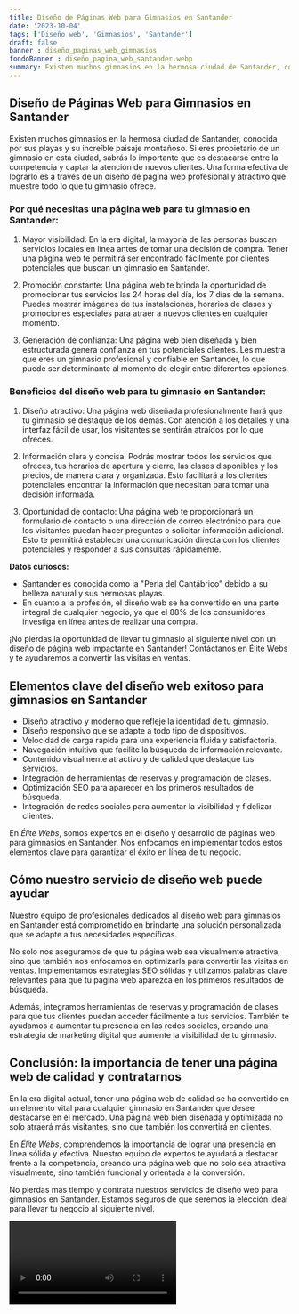 ```yaml
---
title: Diseño de Páginas Web para Gimnasios en Santander
date: '2023-10-04'
tags: ['Diseño web', 'Gimnasios', 'Santander']
draft: false
banner : diseño_paginas_web_gimnasios
fondoBanner : diseño_pagina_web_santander.webp
summary: Existen muchos gimnasios en la hermosa ciudad de Santander, conocida por sus playas y su increíble paisaje montañoso. Si eres propietario de un gimnasio en esta ciudad, sabrás lo importante que es destacarse entre la competencia y captar la atención de nuevos clientes. Una forma efectiva de lograrlo es a través de un diseño de página web profesional y atractivo que muestre todo lo que tu gimnasio ofrece.
---
```


## Diseño de Páginas Web para Gimnasios en Santander

Existen muchos gimnasios en la hermosa ciudad de Santander, conocida por sus playas y su increíble paisaje montañoso. Si eres propietario de un gimnasio en esta ciudad, sabrás lo importante que es destacarse entre la competencia y captar la atención de nuevos clientes. Una forma efectiva de lograrlo es a través de un diseño de página web profesional y atractivo que muestre todo lo que tu gimnasio ofrece.

### Por qué necesitas una página web para tu gimnasio en Santander:

1. Mayor visibilidad: En la era digital, la mayoría de las personas buscan servicios locales en línea antes de tomar una decisión de compra. Tener una página web te permitirá ser encontrado fácilmente por clientes potenciales que buscan un gimnasio en Santander.

2. Promoción constante: Una página web te brinda la oportunidad de promocionar tus servicios las 24 horas del día, los 7 días de la semana. Puedes mostrar imágenes de tus instalaciones, horarios de clases y promociones especiales para atraer a nuevos clientes en cualquier momento.

3. Generación de confianza: Una página web bien diseñada y bien estructurada genera confianza en tus potenciales clientes. Les muestra que eres un gimnasio profesional y confiable en Santander, lo que puede ser determinante al momento de elegir entre diferentes opciones.

### Beneficios del diseño web para tu gimnasio en Santander:

1. Diseño atractivo: Una página web diseñada profesionalmente hará que tu gimnasio se destaque de los demás. Con atención a los detalles y una interfaz fácil de usar, los visitantes se sentirán atraídos por lo que ofreces.

2. Información clara y concisa: Podrás mostrar todos los servicios que ofreces, tus horarios de apertura y cierre, las clases disponibles y los precios, de manera clara y organizada. Esto facilitará a los clientes potenciales encontrar la información que necesitan para tomar una decisión informada.

3. Oportunidad de contacto: Una página web te proporcionará un formulario de contacto o una dirección de correo electrónico para que los visitantes puedan hacer preguntas o solicitar información adicional. Esto te permitirá establecer una comunicación directa con los clientes potenciales y responder a sus consultas rápidamente.

**Datos curiosos:** 
- Santander es conocida como la "Perla del Cantábrico" debido a su belleza natural y sus hermosas playas.
- En cuanto a la profesión, el diseño web se ha convertido en una parte integral de cualquier negocio, ya que el 88% de los consumidores investiga en línea antes de realizar una compra.

¡No pierdas la oportunidad de llevar tu gimnasio al siguiente nivel con un diseño de página web impactante en Santander! Contáctanos en Élite Webs y te ayudaremos a convertir las visitas en ventas.

<GifSeo />

<Cta />

## Elementos clave del diseño web exitoso para gimnasios en Santander

- Diseño atractivo y moderno que refleje la identidad de tu gimnasio.
- Diseño responsivo que se adapte a todo tipo de dispositivos.
- Velocidad de carga rápida para una experiencia fluida y satisfactoria.
- Navegación intuitiva que facilite la búsqueda de información relevante.
- Contenido visualmente atractivo y de calidad que destaque tus servicios.
- Integración de herramientas de reservas y programación de clases.
- Optimización SEO para aparecer en los primeros resultados de búsqueda.
- Integración de redes sociales para aumentar la visibilidad y fidelizar clientes.

En *Élite Webs*, somos expertos en el diseño y desarrollo de páginas web para gimnasios en Santander. Nos enfocamos en implementar todos estos elementos clave para garantizar el éxito en línea de tu negocio.

## Cómo nuestro servicio de diseño web puede ayudar

Nuestro equipo de profesionales dedicados al diseño web para gimnasios en Santander está comprometido en brindarte una solución personalizada que se adapte a tus necesidades específicas. 

No solo nos aseguramos de que tu página web sea visualmente atractiva, sino que también nos enfocamos en optimizarla para convertir las visitas en ventas. Implementamos estrategias SEO sólidas y utilizamos palabras clave relevantes para que tu página web aparezca en los primeros resultados de búsqueda. 

Además, integramos herramientas de reservas y programación de clases para que tus clientes puedan acceder fácilmente a tus servicios. También te ayudamos a aumentar tu presencia en las redes sociales, creando una estrategia de marketing digital que aumente la visibilidad de tu gimnasio.

## Conclusión: la importancia de tener una página web de calidad y contratarnos

En la era digital actual, tener una página web de calidad se ha convertido en un elemento vital para cualquier gimnasio en Santander que desee destacarse en el mercado. Una página web bien diseñada y optimizada no solo atraerá más visitantes, sino que también los convertirá en clientes.

En *Élite Webs*, comprendemos la importancia de lograr una presencia en línea sólida y efectiva. Nuestro equipo de expertos te ayudará a destacar frente a la competencia, creando una página web que no solo sea atractiva visualmente, sino también funcional y orientada a la conversión.

No pierdas más tiempo y contrata nuestros servicios de diseño web para gimnasios en Santander. Estamos seguros de que seremos la elección ideal para llevar tu negocio al siguiente nivel.

<Video />

<CtaBot job='Gimnasios' city='Santander'/>

<Gmaps query='Santander+españa+maps' />